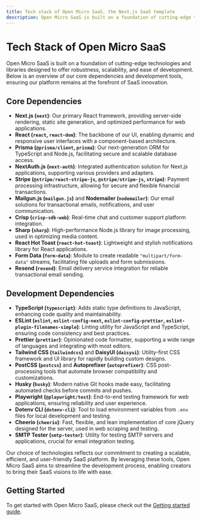 ```yaml
---
title: Tech stack of Open Micro SaaS, the Next.js SaaS template
description: Open Micro SaaS is built on a foundation of cutting-edge technologies and libraries designed to offer robustness, scalability, and ease of development.
---
```


# Tech Stack of Open Micro SaaS

Open Micro SaaS is built on a foundation of cutting-edge technologies and libraries designed to offer robustness, scalability, and ease of development. Below is an overview of our core dependencies and development tools, ensuring our platform remains at the forefront of SaaS innovation.

## Core Dependencies

- **Next.js (`next`)**: Our primary React framework, providing server-side rendering, static site generation, and optimized performance for web applications.
- **React (`react`, `react-dom`)**: The backbone of our UI, enabling dynamic and responsive user interfaces with a component-based architecture.
- **Prisma (`@prisma/client`, `prisma`)**: Our next-generation ORM for TypeScript and Node.js, facilitating secure and scalable database access.
- **NextAuth.js (`next-auth`)**: Integrated authentication solution for Next.js applications, supporting various providers and adapters.
- **Stripe (`@stripe/react-stripe-js`, `@stripe/stripe-js`, `stripe`)**: Payment processing infrastructure, allowing for secure and flexible financial transactions.
- **Mailgun.js (`mailgun.js`)** and **Nodemailer (`nodemailer`)**: Our email solutions for transactional emails, notifications, and user communication.
- **Crisp (`crisp-sdk-web`)**: Real-time chat and customer support platform integration.
- **Sharp (`sharp`)**: High-performance Node.js library for image processing, used in optimizing media content.
- **React Hot Toast (`react-hot-toast`)**: Lightweight and stylish notifications library for React applications.
- **Form Data (`form-data`)**: Module to create readable `"multipart/form-data"` streams, facilitating file uploads and form submissions.
- **Resend (`resend`)**: Email delivery service integration for reliable transactional email sending.

## Development Dependencies

- **TypeScript (`typescript`)**: Adds static type definitions to JavaScript, enhancing code quality and maintainability.
- **ESLint (`eslint`, `eslint-config-next`, `eslint-config-prettier`, `eslint-plugin-filenames-simple`)**: Linting utility for JavaScript and TypeScript, ensuring code consistency and best practices.
- **Prettier (`prettier`)**: Opinionated code formatter, supporting a wide range of languages and integrating with most editors.
- **Tailwind CSS (`tailwindcss`)** and **DaisyUI (`daisyui`)**: Utility-first CSS framework and UI library for rapidly building custom designs.
- **PostCSS (`postcss`)** and **Autoprefixer (`autoprefixer`)**: CSS post-processing tools that automate browser compatibility and customizations.
- **Husky (`husky`)**: Modern native Git hooks made easy, facilitating automated checks before commits and pushes.
- **Playwright (`@playwright/test`)**: End-to-end testing framework for web applications, ensuring reliability and user experience.
- **Dotenv CLI (`dotenv-cli`)**: Tool to load environment variables from `.env` files for local development and testing.
- **Cheerio (`cheerio`)**: Fast, flexible, and lean implementation of core jQuery designed for the server, used in web scraping and testing.
- **SMTP Tester (`smtp-tester`)**: Utility for testing SMTP servers and applications, crucial for email integration testing.

Our choice of technologies reflects our commitment to creating a scalable, efficient, and user-friendly SaaS platform. By leveraging these tools, Open Micro SaaS aims to streamline the development process, enabling creators to bring their SaaS visions to life with ease.

## Getting Started

To get started with Open Micro SaaS, please check out the [Getting started guide](/getting-started).
